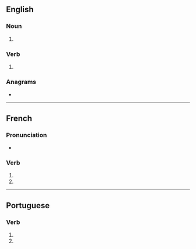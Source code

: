 {{also|brigués}}
==English==

===Noun===
{{head|en|noun plural form}}

# {{plural of|brigue|lang=en}}

===Verb===
{{head|en|verb form}}

# {{en-third-person singular of|brigue}}

===Anagrams===
* {{anagrams|en|a=begirsu|rugbies}}

----

==French==

===Pronunciation===
* {{homophones|lang=fr|brigue|briguent}}

===Verb===
{{head|fr|verb form}}

# {{inflection of|briguer||2|s|pres|indc|lang=fr}}
# {{inflection of|briguer||2|s|pres|subj|lang=fr}}

----

==Portuguese==

===Verb===
{{head|pt|verb form}}

# {{inflection of|brigar||2|s|pres|subj|lang=pt}}
# {{inflection of|brigar||2|s|negative|impr|lang=pt}}